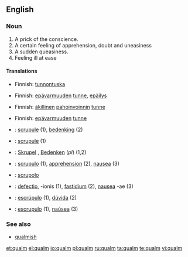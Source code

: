 {{also|Qualm}}
==English==

===Noun===
{{en-noun}}

# A prick of the conscience.
# A certain feeling of apprehension, doubt and uneasiness
# A sudden queasiness.
# Feeling ill at ease

====Translations====
{{trans-top|A prick of the conscience}}
* Finnish: [[tunnontuska]]
{{trans-mid}}
{{trans-bottom}}

{{trans-top|A certain feeling of apprehension, doubt and uneasiness}}
* Finnish: [[epävarmuus|epävarmuuden]] [[tunne]], [[epäilys]]
{{trans-mid}}
{{trans-bottom}}

{{trans-top|A sudden queasiness}}
* Finnish: [[äkillinen]] [[pahoinvointi|pahoinvoinnin]] [[tunne]]
{{trans-mid}}
{{trans-bottom}}

{{trans-top|Feeling ill at ease}}
* Finnish: [[epävarmuus|epävarmuuden]] [[tunne]]
{{trans-mid}}
{{trans-bottom}}

{{checktrans-top|}}
* {{ttbc|Dutch}}: [[scrupule]] {{f}} (1), [[bedenking]] {{f}} (2)
* {{ttbc|French}}: [[scrupule]] (1)
* {{ttbc|German}}: [[Skrupel]] {{m}}, [[Bedenken]] {{n}} (''pl'') (1,2)
* {{ttbc|Interlingua}}: [[scrupulo]] (1), [[apprehension]] (2), [[nausea]] (3)
{{trans-mid}}
* {{ttbc|Italian}}: [[scrupolo]]
* {{ttbc|Latin}}: [[defectio]], -ionis (1), [[fastidium]] (2), [[nausea]] -ae (3)
* {{ttbc|Portuguese}}: [[escrúpulo]] (1), [[dúvida]] (2)
* {{ttbc|Spanish}}: [[escrupulo]] (1), [[naúsea]] (3)
{{trans-bottom}}

===See also===
* [[qualmish]]

[[et:qualm]]
[[el:qualm]]
[[io:qualm]]
[[pl:qualm]]
[[ru:qualm]]
[[ta:qualm]]
[[te:qualm]]
[[vi:qualm]]